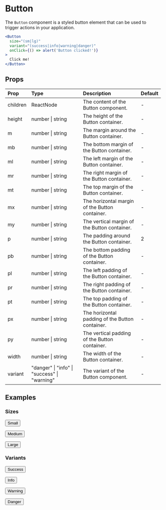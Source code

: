 
# Button

The `Button` component is a styled button element that can be used to trigger actions in your application.

```jsx
<Button
  size="(sm|lg)"
  variant="(success|info|warning|danger)"
  onClick={() => alert('Button clicked!')}
>
  Click me!
</Button>
```

## Props

| Prop     | Type                                         | Description                                     | Default |
|:---------|:---------------------------------------------|:------------------------------------------------|:--------|
| children | ReactNode                                    | The content of the Button component.            | -       |
| height   | number \| string                             | The height of the Button container.             | -       |
| m        | number \| string                             | The margin around the Button container.         | -       |
| mb       | number \| string                             | The bottom margin of the Button container.      | -       |
| ml       | number \| string                             | The left margin of the Button container.        | -       |
| mr       | number \| string                             | The right margin of the Button container.       | -       |
| mt       | number \| string                             | The top margin of the Button container.         | -       |
| mx       | number \| string                             | The horizontal margin of the Button container.  | -       |
| my       | number \| string                             | The vertical margin of the Button container.    | -       |
| p        | number \| string                             | The padding around the Button container.        | 2       |
| pb       | number \| string                             | The bottom padding of the Button container.     | -       |
| pl       | number \| string                             | The left padding of the Button container.       | -       |
| pr       | number \| string                             | The right padding of the Button container.      | -       |
| pt       | number \| string                             | The top padding of the Button container.        | -       |
| px       | number \| string                             | The horizontal padding of the Button container. | -       |
| py       | number \| string                             | The vertical padding of the Button container.   | -       |
| width    | number \| string                             | The width of the Button container.              | -       |
| variant  | "danger" \| "info" \| "success" \| "warning" | The variant of the Button component.            | -       |

## Examples

### Sizes

<Button size="sm">Small</Button>

<Button size="md">Medium</Button>

<Button size="lg">Large</Button>

### Variants

<Button variant="success" transition='unset'>Success</Button>

<Button variant="info">Info</Button>

<Button variant="warning">Warning</Button>

<Button variant="danger">Danger</Button>
